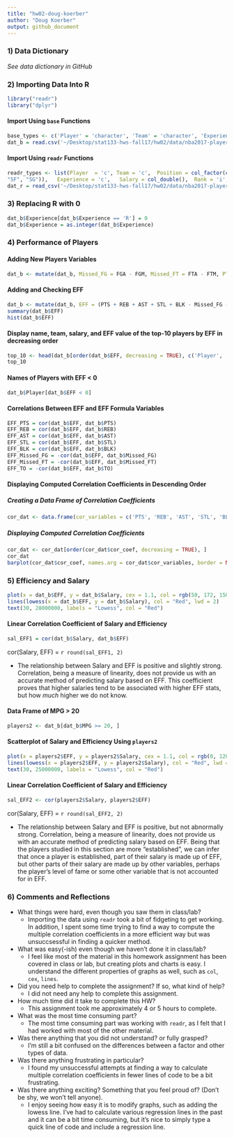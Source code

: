 ```yaml
---
title: "hw02-doug-koerber"
author: "Doug Koerber"
output: github_document
---
```

### 1) Data Dictionary
_See data dictionary in GitHub_

### 2) Importing Data Into R
```r
library("readr")
library("dplyr")
```

#### Import Using `base` Functions
```r
base_types <- c('Player' = 'character', 'Team' = 'character', 'Experience' = 'character', 'Position' = 'factor', 'Salary' = 'double')
dat_b = read.csv('~/Desktop/stat133-hws-fall17/hw02/data/nba2017-player-statistics.csv', colClasses = base_types)
```

#### Import Using `readr` Functions
```r
readr_types <- list(Player	= 'c', Team = 'c',	Position = col_factor(c("C", "PF", "PG",
"SF", "SG")),	Experience = 'c',	Salary = col_double(),	Rank = 'i', Age = 'i', GP = 'i', GS = 'i', MIN = 'i', FGM = 'i', FGA = 'i', Points3 = 'i', Points3_atts = 'i',	Points2 = 'i', Points2_atts = 'i', FTM = 'i',	FTA = 'i', OREB = 'i', DREB = 'i',	AST = 'i', STL = 'i',	BLK = 'i', TO = 'i')
dat_r = read_csv('~/Desktop/stat133-hws-fall17/hw02/data/nba2017-player-statistics.csv', col_type = readr_types)
```

### 3) Replacing R with 0
```r
dat_b$Experience[dat_b$Experience == 'R'] = 0
dat_b$Experience = as.integer(dat_b$Experience)
```

### 4) Performance of Players
#### Adding New Players Variables
```r
dat_b <- mutate(dat_b, Missed_FG = FGA - FGM, Missed_FT = FTA - FTM, PTS = (3 * Points3) + (2 * Points2) + FTM, REB = OREB + DREB, MPG = MIN / GP)
```

#### Adding and Checking EFF
```r
dat_b <- mutate(dat_b, EFF = (PTS + REB + AST + STL + BLK - Missed_FG - Missed_FT - TO) / GP)
summary(dat_b$EFF)
hist(dat_b$EFF)
```

#### Display name, team, salary, and EFF value of the top-10 players by EFF in decreasing order
```r
top_10 <- head(dat_b[order(dat_b$EFF, decreasing = TRUE), c('Player', 'Team', 'Salary', 'EFF')], 10)
top_10
```

#### Names of Players with EFF < 0
```r
dat_b$Player[dat_b$EFF < 0]
```

#### Correlations Between EFF and EFF Formula Variables
```r
EFF_PTS = cor(dat_b$EFF, dat_b$PTS)
EFF_REB = cor(dat_b$EFF, dat_b$REB)
EFF_AST = cor(dat_b$EFF, dat_b$AST)
EFF_STL = cor(dat_b$EFF, dat_b$STL)
EFF_BLK = cor(dat_b$EFF, dat_b$BLK)
EFF_Missed_FG = -cor(dat_b$EFF, dat_b$Missed_FG)
EFF_Missed_FT = -cor(dat_b$EFF, dat_b$Missed_FT)
EFF_TO = -cor(dat_b$EFF, dat_b$TO)
```

#### Displaying Computed Correlation Coefficients in Descending Order
##### Creating a Data Frame of Correlation Coefficients
```r
cor_dat <- data.frame(cor_variables = c('PTS', 'REB', 'AST', 'STL', 'BLK', 'Missed_FG', 'Missed_FT', 'TO'), cor_coef = c(EFF_PTS, EFF_REB, EFF_AST, EFF_STL, EFF_BLK, EFF_Missed_FG, EFF_Missed_FT, EFF_TO))
```

##### Displaying Computed Correlation Coefficients
```r
cor_dat <- cor_dat[order(cor_dat$cor_coef, decreasing = TRUE), ]
cor_dat
barplot(cor_dat$cor_coef, names.arg = cor_dat$cor_variables, border = NA, main = "Correlations between Player Stats and EFF", cex.names = 0.6, ylim = c(-1.0, 1.0), col = ifelse(cor_dat$cor_coef<0, "Orange", "Gray"))
```

### 5) Efficiency and Salary
```r
plot(x = dat_b$EFF, y = dat_b$Salary, cex = 1.1, col = rgb(50, 172, 150, maxColorValue = 255), xlab = 'Salary', ylab = 'EFF', main = 'Salary vs EFF')
lines(lowess(x = dat_b$EFF, y = dat_b$Salary), col = "Red", lwd = 2)
text(30, 28000000, labels = "Lowess", col = "Red")
```

#### Linear Correlation Coefficient of Salary and Efficiency
```r
sal_EFF1 = cor(dat_b$Salary, dat_b$EFF)
```
cor(Salary, EFF) = `r round(sal_EFF1, 2)`

* The relationship between Salary and EFF is positive and slightly strong.  Correlation, being a measure of linearity, does not provide us with an accurate method of predicting salary based on EFF.  This coefficient proves that higher salaries tend to be associated with higher EFF stats, but how _much_ higher we do not know.

#### Data Frame of MPG > 20
```r
players2 <- dat_b[dat_b$MPG >= 20, ]
```

#### Scatterplot of Salary and Efficiency Using `players2`
```r
plot(x = players2$EFF, y = players2$Salary, cex = 1.1, col = rgb(0, 120, 255, maxColorValue = 255), xlab = 'Salary', ylab = 'EFF', main = 'Salary vs EFF for players with MPG >= 20')
lines(lowess(x = players2$EFF, y = players2$Salary), col = "Red", lwd = 2)
text(30, 25000000, labels = "Lowess", col = "Red")
```

#### Linear Correlation Coefficient of Salary and Efficiency
```r
sal_EFF2 <- cor(players2$Salary, players2$EFF)
```
cor(Salary, EFF) = `r round(sal_EFF2, 2)`  

* The relationship between Salary and EFF is positive, but not abnormally strong.  Correlation, being a measure of linearity, does not provide us with an accurate method of predicting salary based on EFF.  Being that the players studied in this section are more "established", we can infer that once a player is established, part of their salary is made up of EFF, but other parts of their salary are made up by other variables, perhaps the player's level of fame or some other variable that is not accounted for in EFF.

### 6) Comments and Reflections
* What things were hard, even though you saw them in class/lab?
    * Importing the data using `readr` took a bit of fidgeting to get working.  In addition, I spent some time trying to find a way to compute the multiple correlation coefficients in a more efficient way but was unsuccsessful in finding a quicker method.
* What was easy(-ish) even though we haven’t done it in class/lab?
    * I feel like most of the material in this homework assignment has been covered in class or lab, but creating plots and charts is easy.  I understand the different properties of graphs as well, such as `col`, `cex`, `lines`.
* Did you need help to complete the assignment? If so, what kind of help?
    * I did not need any help to complete this assignment.
* How much time did it take to complete this HW?
    * This assignment took me approximately 4 or 5 hours to complete.
* What was the most time consuming part?
    * The most time consuming part was working with `readr`, as I felt that I had worked with most of the other material.
* Was there anything that you did not understand? or fully grasped?
    * I'm still a bit confused on the differences between a factor and other types of data.
* Was there anything frustrating in particular?
    * I found my unsuccessful attempts at finding a way to calculate multiple correlation coefficients in fewer lines of code to be a bit frustrating.
* Was there anything exciting? Something that you feel proud of? (Don’t be shy, we
won’t tell anyone).
    * I enjoy seeing how easy it is to modify graphs, such as adding the lowess line.  I've had to calculate various regression lines in the past and it can be a bit time consuming, but it's nice to simply type a quick line of code and include a regression line.